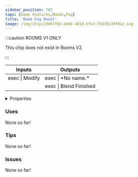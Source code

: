 ```yaml
---
sidebar_position: 703
tags: [Game Features,Moods,Fog]
title: 'Room Fog Reset'
image: /img/chip/2dd67fbd-eb84-4810-bfa7-55836139f8a2.svg
---
```




:::caution ROOMS V1 ONLY
    
This chip does not exist in Rooms V2.

:::


<IChip uuid="2dd67fbd-eb84-4810-bfa7-55836139f8a2"/>

<table><thead><tr><th>Inputs</th><th>Outputs</th></tr></thead><tbody><tr><td>exec | Modify</td><td>exec | *No name.*</td></tr><tr><td /><td>exec | Blend Finished</td></tr></tbody></table>

<details>
  <summary>Properties</summary>
  <div>
    <div>
    <table>
      <tbody>
        <tr>
          <td>Is beta required?</td>
          <td>No</td>
        </tr>
        <tr>
          <td>Is chip a trolling risk?</td>
          <td>No</td>
        </tr>
        <tr>
          <td>Is chip a role assignment risk?</td>
          <td>No</td>
        </tr>
        <tr>
          <td>Chip UUID</td>
          <td>2dd67fbd-eb84-4810-bfa7-55836139f8a2</td>
        </tr>
        <tr>
          <td>Room availability</td>
          <td>Rooms V1 only</td>
        </tr>
      </tbody>
    </table>
    </div>
  </div>
</details>

### Uses

None so far!

### Tips

None so far!

### Issues

None so far!